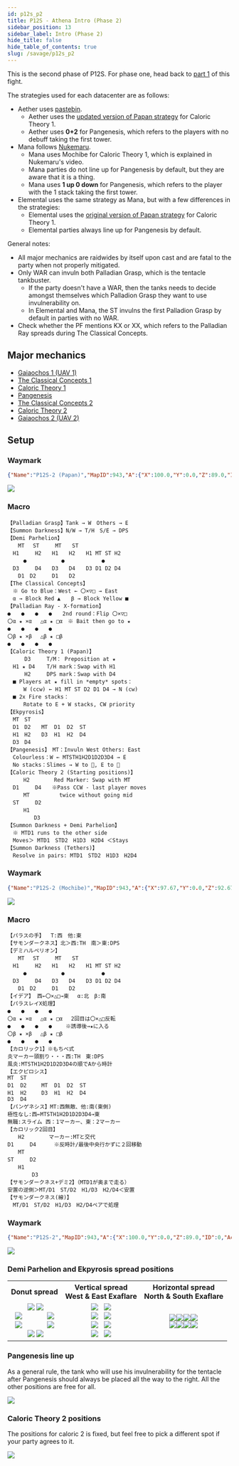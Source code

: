 ```yaml
---
id: p12s_p2
title: P12S - Athena Intro (Phase 2)
sidebar_position: 13
sidebar_label: Intro (Phase 2)
hide_title: false
hide_table_of_contents: true
slug: /savage/p12s_p2
---
```




This is the second phase of P12S. For phase one, head back to [part 1](/savage/p12s_p1) of this fight.

The strategies used for each datacenter are as follows:
- Aether uses [pastebin](https://pastebin.com/gc93tBFY).
  - Aether uses the [updated version of Papan strategy](https://ff14.toolboxgaming.space/?id=286982839316861&preview=1) for Caloric Theory 1.
  - Aether uses <b>0+2</b> for Pangenesis, which refers to the players with no debuff taking the first tower.
- Mana follows [Nukemaru](https://www.youtube.com/watch?v=5c3-Rinh6lA).
  - Mana uses Mochibe for Caloric Theory 1, which is explained in Nukemaru's video.
  - Mana parties do not line up for Pangenesis by default, but they are aware that it is a thing.
  - Mana uses <b>1 up 0 down</b> for Pangenesis, which refers to the player with the 1 stack taking the first tower.
- Elemental uses the same strategy as Mana, but with a few differences in the strategies:
  - Elemental uses the [original version of Papan strategy](https://ff14.toolboxgaming.space/?id=845983862306861&preview=1) for Caloric Theory 1.
  - Elemental parties always line up for Pangenesis by default.

General notes:
- All major mechanics are raidwides by itself upon cast and are fatal to the party when not properly mitigated.
- Only WAR can invuln both Palladian Grasp, which is the tentacle tankbuster.
  - If the party doesn't have a WAR, then the tanks needs to decide amongst themselves which Palladion Grasp they want to use invulnerability on.
  - In Elemental and Mana, the ST invulns the first Palladion Grasp by default in parties with no WAR.
- Check whether the PF mentions KX or XX, which refers to the Palladian Ray spreads during The Classical Concepts.


## Major mechanics
- [Gaiaochos 1 (UAV 1)](/savage/p12s_p2/gaiaochos_1)
- [The Classical Concepts 1](/savage/p12s_p2/classical_1)
- [Caloric Theory 1](/savage/p12s_p2/caloric_1)
- [Pangenesis](/savage/p12s_p2/pangenesis)
- [The Classical Concepts 2](/savage/p12s_p2/classical_2)
- [Caloric Theory 2](/savage/p12s_p2/caloric_2)
- [Gaiaochos 2 (UAV 2)](/savage/p12s_p2/gaiaochos_2)

## Setup

<Tabs>
<TabItem value="Elemental" label="Elemental" default>

### Waymark

```json
{"Name":"P12S-2 (Papan)","MapID":943,"A":{"X":100.0,"Y":0.0,"Z":89.0,"ID":0,"Active":true},"B":{"X":104.0,"Y":0.0,"Z":93.0,"ID":1,"Active":true},"C":{"X":100.0,"Y":0.0,"Z":97.0,"ID":2,"Active":true},"D":{"X":96.0,"Y":0.0,"Z":93.0,"ID":3,"Active":true},"One":{"X":99.0,"Y":0.0,"Z":81.0,"ID":6,"Active":true},"Two":{"X":113.0,"Y":0.0,"Z":93.0,"ID":5,"Active":true},"Three":{"X":119.0,"Y":0.0,"Z":91.0,"ID":7,"Active":true},"Four":{"X":87.0,"Y":0.0,"Z":93.0,"ID":4,"Active":true}}
```

<img src={markers_papan} />

### Macro

    【Palladian Grasp】Tank → W　Others → E
    【Summon Darkness】N/W → T/H　S/E → DPS
    【Demi Parhelion】
    　　MT　 ST　　　MT　　ST　
    　H1　　　H2　　H1　　H2　　H1 MT ST H2
    　　　●　　　　　　 ●　　　　　　　●
    　D3　　　D4　　D3　　D4　　D3 D1 D2 D4
    　　D1　D2　　　D1　　D2　
    【The Classical Concepts】
    　※ Go to Blue：West ← 〇×▽□ → East
    　α → Block Red ▲　　β → Block Yellow ■
    【Palladian Ray - X-formation】
    ●　　●　　●　　●　　2nd round：Flip 〇×▽□
    〇α ★ ×α 　△α ★ □α　※ Bait then go to ★
    ●　　●　　●　　●
    〇β ★ ×β　 △β ★ □β
    ●　　●　　●　　●
    【Caloric Theory 1 (Papan)】
    　　  D3　　　T/M： Preposition at ★　
    　H1 ★ D4　  T/H mark：Swap with H1
    　　  H2　　　DPS mark：Swap with D4
    　■ Players at ★ fill in *empty* spots：
    　　　W (ccw) ← H1 MT ST D2 D1 D4 → N (cw)
    　■ 2x Fire stacks：
    　　　Rotate to E + W stacks, CW priority
    【Ekpyrosis】
    　MT　ST
    　D1　D2　　MT  D1  D2  ST
    　H1　H2　　D3  H1  H2  D4
    　D3　D4
    【Pangenesis】　MT：Invuln West Others: East
    　Colourless：W ← MTSTH1H2D1D2D3D4 → E
    　No stacks：Slimes → W to , E to 
    【Caloric Theory 2 (Starting positions)】
    　　　H2　　　　 Red Marker: Swap with MT
    　D1　　　D4　　※Pass CCW - last player moves
    　　　MT　　　　　 twice without going mid
    　ST　　　D2
    　　　H1
    　　　　　D3
    【Summon Darkness + Demi Parhelion】
    　※ MTD1 runs to the other side
    　Moves＞ MTD1　STD2　H1D3　H2D4 ＜Stays
    【Summon Darkness (Tethers)】
    　Resolve in pairs: MTD1　STD2　H1D3　H2D4


</TabItem>

<TabItem value="Mana" label="Mana">

### Waymark

```json
{"Name":"P12S-2 (Mochibe)","MapID":943,"A":{"X":97.67,"Y":0.0,"Z":92.67,"ID":0,"Active":true},"B":{"X":102.33,"Y":0.0,"Z":92.67,"ID":1,"Active":true},"C":{"X":102.33,"Y":0.0,"Z":97.33,"ID":2,"Active":true},"D":{"X":97.67,"Y":0.0,"Z":97.33,"ID":3,"Active":true},"One":{"X":99.0,"Y":0.0,"Z":81.0,"ID":4,"Active":true},"Two":{"X":119.0,"Y":0.0,"Z":91.0,"ID":5,"Active":true},"Three":{"X":105.67,"Y":0.0,"Z":101.0,"ID":6,"Active":true},"Four":{"X":94.33,"Y":0.0,"Z":101.0,"ID":7,"Active":true}}
```

<img src={markers_mochibe} />

### Macro

    【パラスの手】  T:西　他:東
    【サモンダークネス】北＞西:TH　南＞東:DPS
    【デミハルペリオン】
    　　MT　 ST　　　MT　　ST　
    　H1　　　H2　　H1　　H2　　H1 MT ST H2
    　　　●　　　　　　 ●　　　　　　　●
    　D3　　　D4　　D3　　D4　　D3 D1 D2 D4
    　　D1　D2　　　D1　　D2　
    【イデア】 西←〇×△□→東　 α:北　β:南
    【パラスレイX処理】
    ●　　●　　●　　●
    〇α ★ ×α 　△α ★ □α　 2回目は〇×△□反転
    ●　　●　　●　　●　　 ※誘導後→★に入る
    〇β ★ ×β　 △β ★ □β
    ●　　●　　●　　●
    【カロリック1】※もちべ式
    炎マーカー頭割り・・・西:TH　東:DPS
    風炎:MTSTH1H2D1D2D3D4の順でAから時計
    【エクピロシス】
    MT  ST
    D1  D2　   MT  D1  D2  ST　
    H1  H2　   D3  H1  H2  D4   
    D3  D4
    【パンゲネシス】MT:西無敵、他:南(東側)
    極性なし:西←MTSTH1H2D1D2D3D4→東
    無職:スライム 西：1マーカー、東：2マーカー
    【カロリック2回目】
    　　H2　　　　 マーカー:MTと交代
    D1　　　D4　    ※反時計/最後中央行かずに２回移動
    　　MT　　　 　
    ST　　　D2
    　　H1
    　　　 　D3
    【サモンダークネス+デミ2】（MTD1が奥まで走る）
    安置の逆側＞MT/D1　ST/D2　H1/D3　H2/D4＜安置
    【サモンダークネス(線)】
    　MT/D1　ST/D2　H1/D3　H2/D4ペアで処理

</TabItem>

<TabItem value="Aether" label="Aether">

### Waymark

```json
{"Name":"P12S-2","MapID":943,"A":{"X":100.0,"Y":0.0,"Z":89.0,"ID":0,"Active":true},"B":{"X":104.0,"Y":0.0,"Z":93.0,"ID":1,"Active":true},"C":{"X":100.0,"Y":0.0,"Z":97.0,"ID":2,"Active":true},"D":{"X":96.0,"Y":0.0,"Z":93.0,"ID":3,"Active":true},"One":{"X":87.0,"Y":0.0,"Z":93.0,"ID":4,"Active":true},"Two":{"X":113.0,"Y":0.0,"Z":93.0,"ID":5,"Active":true},"Three":{"X":92.0,"Y":0.0,"Z":92.0,"ID":6,"Active":true},"Four":{"X":108.0,"Y":0.0,"Z":92.0,"ID":7,"Active":true}}
```

<img src={markers_papan_na} />

### Demi Parhelion and Ekpyrosis spread positions

<table>
    <tr>
        <th>Donut spread</th>
        <th>Vertical spread<br />West & East Exaflare</th>
        <th>Horizontal spread<br />North & South Exaflare</th>
    </tr>
    <tr>
        <td><center>&nbsp;<img src={MT} />&nbsp;<img src={OT} /><br /><img src={D1} />&nbsp;&nbsp;&nbsp;&nbsp;&nbsp;&nbsp;&nbsp;&nbsp;&nbsp;&nbsp;&nbsp;&nbsp;&nbsp;<img src={D2} /><br /><img src={H1} />&nbsp;&nbsp;&nbsp;&nbsp;&nbsp;&nbsp;&nbsp;&nbsp;&nbsp;&nbsp;&nbsp;&nbsp;&nbsp;<img src={H2} /><br />&nbsp;<img src={D3} />&nbsp;<img src={D4} /></center></td>
        <td><center><img src={D1} />&nbsp;&nbsp;&nbsp;<img src={D2} /><br /><img src={MT} />&nbsp;&nbsp;&nbsp;<img src={OT} /><br /><img src={H1} />&nbsp;&nbsp;&nbsp;<img src={H2} /><br /><img src={D3} />&nbsp;&nbsp;&nbsp;<img src={D4} /></center></td>
        <td><center><img src={D1} /><img src={MT} /><img src={OT} /><img src={D2} /><br /><img src={D3} /><img src={H1} /><img src={H2} /><img src={D4} /></center></td>
    </tr>
</table>


### Pangenesis line up

As a general rule, the tank who will use his invulnerability for the tentacle after Pangenesis should always be placed all the way to the right. All the other positions are free for all.

<img src={markers_conga_line_setup} />


### Caloric Theory 2 positions

The positions for caloric 2 is fixed, but feel free to pick a different spot if your party agrees to it.

<img src={markers_caloric_two_setup} />

</TabItem>

</Tabs>